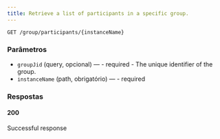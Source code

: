 ```yaml
---
title: Retrieve a list of participants in a specific group.
---
```


```http
GET /group/participants/{instanceName}
```



### Parâmetros

- `groupJid` (query, opcional) — - required - The unique identifier of the group.
- `instanceName` (path, obrigatório) — - required

### Respostas
#### 200
Successful response

